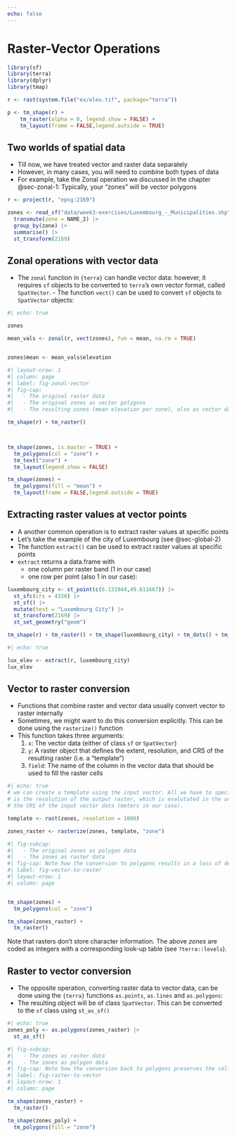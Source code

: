 ```yaml
---
echo: false
---
```



# Raster-Vector Operations
```r
library(sf)
library(terra)
library(dplyr)
library(tmap)

r <- rast(system.file("ex/elev.tif", package="terra"))

p <- tm_shape(r) + 
    tm_raster(alpha = 0, legend.show = FALSE) +
    tm_layout(frame = FALSE,legend.outside = TRUE)

```

## Two worlds of spatial data

- Till now, we have treated vector and raster data separately
- However, in many cases, you will need to combine both types of data
- For example, take the Zonal operation we discussed in the chapter @sec-zonal-1: Typically, your "zones" will be vector polygons




```r
r <- project(r, "epsg:2169")

zones <- read_sf("data/week3-exercises/Luxembourg_-_Municipalities.shp") |> 
  transmute(zone = NAME_2) |> 
  group_by(zone) |> 
  summarise() |> 
  st_transform(2169)
```


## Zonal operations with vector data

- The `zonal` function in `{terra}` can handle vector data: however, it requires `sf` objects to be converted to `terra`'s own vector format, called `SpatVector`. - The function `vect()` can be used to convert `sf` objects to `SpatVector` objects:


```r
#| echo: true

zones

mean_vals <- zonal(r, vect(zones), fun = mean, na.rm = TRUE)


zones$mean <- mean_vals$elevation
```


```r
#| layout-nrow: 1
#| column: page
#| label: fig-zonal-vector
#| fig-cap: 
#|   - The original raster data
#|   - The original zones as vector polygons
#|   - The resulting zones (mean elevation per zone), also as vector data

tm_shape(r) + tm_raster()



tm_shape(zones, is.master = TRUE) +
  tm_polygons(col = "zone") +
  tm_text("zone") +
  tm_layout(legend.show = FALSE)

tm_shape(zones) + 
  tm_polygons(fill = "mean") +
  tm_layout(frame = FALSE,legend.outside = TRUE)
```


## Extracting raster values at vector points

- A another common operation is to extract raster values at specific points
- Let's take the example of the city of Luxembourg (see @sec-global-2)
- The function `extract()` can be used to extract raster values at specific points
- `extract` returns a data.frame with 
  - one column per raster band (1 in our case)
  - one row per point (also 1 in our case): 

```r

luxembourg_city <- st_point(c(6.131944,49.611667)) |>     
  st_sfc(crs = 4326) |> 
  st_sf() |> 
  mutate(text = "Luxembourg City") |> 
  st_transform(2169) |> 
  st_set_geometry("geom") 

```

```r
tm_shape(r) + tm_raster() + tm_shape(luxembourg_city) + tm_dots() + tm_text("text",ymod = .9, xmod = .9)
```


```r
#| echo: true

lux_elev <- extract(r, luxembourg_city)
lux_elev
```


## Vector to raster conversion

- Functions that combine raster and vector data usually convert vector to raster internally
- Sometimes, we might want to do this conversion explicitly. This can be done using the `rasterize()` function
- This function takes three arguments:
  1. `x`: The vector data (either of class `sf` or `SpatVector`)
  2. `y`: A raster object that defines the extent, resolution, and CRS of the resulting raster (i.e. a "template")
  3. `field`: The name of the column in the vector data that should be used to fill the raster cells

```r
#| echo: true
# we can create a template using the input vector. All we have to specify 
# is the resolution of the output raster, which is evalutated in the units of
# the CRS of the input vector data (meters in our case).

template <- rast(zones, resolution = 1000)

zones_raster <- rasterize(zones, template, "zone")
```


```r
#| fig-subcap: 
#|   - The original zones as polygon data
#|   - The zones as raster data
#| fig-cap: Note how the conversion to polygons results in a loss of detail
#| label: fig-vector-to-raster
#| layout-nrow: 1
#| column: page


tm_shape(zones) + 
  tm_polygons(col = "zone")

tm_shape(zones_raster) + 
  tm_raster()
```

:::{.callout-note}

Note that rasters don't store character information. The above *zones* are coded as integers with a corresponding look-up table (see `?terra::levels`).

:::


## Raster to vector conversion


- The opposite operation, converting raster data to vector data, can be done using the `{terra}` functions `as.points`, `as.lines` and `as.polygons`:
- The resulting object will be of class `SpatVector`. This can be converted to the `sf` class using `st_as_sf()`


```r
#| echo: true
zones_poly <- as.polygons(zones_raster) |> 
  st_as_sf()
```

```r
#| fig-subcap: 
#|   - The zones as raster data
#|   - The zones as polygon data
#| fig-cap: Note how the conversion back to polygons preserves the cell boundaries
#| label: fig-raster-to-vector
#| layout-nrow: 1
#| column: page

tm_shape(zones_raster) + 
  tm_raster()

tm_shape(zones_poly) + 
  tm_polygons(fill = "zone")
```




